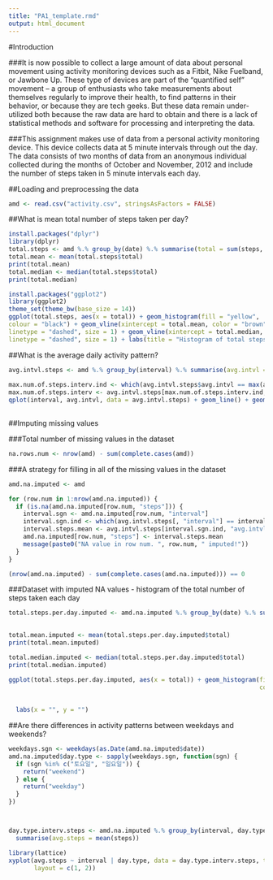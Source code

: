 ```yaml
---
title: "PA1_template.rmd"
output: html_document
---
```


#Introduction

###It is now possible to collect a large amount of data about personal movement using activity monitoring devices such as a Fitbit, Nike Fuelband, or Jawbone Up. These type of devices are part of the “quantified self” movement – a group of enthusiasts who take measurements about themselves regularly to improve their health, to find patterns in their behavior, or because they are tech geeks. But these data remain under-utilized both because the raw data are hard to obtain and there is a lack of statistical methods and software for processing and interpreting the data.

###This assignment makes use of data from a personal activity monitoring device. This device collects data at 5 minute intervals through out the day. The data consists of two months of data from an anonymous individual collected during the months of October and November, 2012 and include the number of steps taken in 5 minute intervals each day.

##Loading and preprocessing the data
```r
amd <- read.csv("activity.csv", stringsAsFactors = FALSE)
```


##What is mean total number of steps taken per day?
```r
install.packages("dplyr")
library(dplyr)
total.steps <- amd %.% group_by(date) %.% summarise(total = sum(steps, na.rm = T))
total.mean <- mean(total.steps$total)
print(total.mean)
total.median <- median(total.steps$total)
print(total.median)

install.packages("ggplot2")
library(ggplot2)
theme_set(theme_bw(base_size = 14))
ggplot(total.steps, aes(x = total)) + geom_histogram(fill = "yellow", 
colour = "black") + geom_vline(xintercept = total.mean, color = "brown", 
linetype = "dashed", size = 1) + geom_vline(xintercept = total.median, color = "red", 
linetype = "dashed", size = 1) + labs(title = "Histogram of total steps \n taken for each day") + labs(x = "", y = "")
```

##What is the average daily activity pattern?
```r
avg.intvl.steps <- amd %.% group_by(interval) %.% summarise(avg.intvl = mean(steps, 
                                                                             na.rm = T))
max.num.of.steps.interv.ind <- which(avg.intvl.steps$avg.intvl == max(avg.intvl.steps$avg.intvl))
max.num.of.steps.interv <- avg.intvl.steps[max.num.of.steps.interv.ind, 1]
qplot(interval, avg.intvl, data = avg.intvl.steps) + geom_line() + geom_vline(xintercept = max.num.of.steps.interv, 
                                                                              color = "red", linetype = "dashed", size = 1) + labs(title = "Time series of the 5-minute interval and the average number of steps taken, \n averaged across all days") + labs(x = "5-minute interval signature", y = "number of steps ")
```

##Imputing missing values

###Total number of missing values in the dataset
```r
na.rows.num <- nrow(amd) - sum(complete.cases(amd))
```

###A strategy for filling in all of the missing values in the dataset
```r
amd.na.imputed <- amd

for (row.num in 1:nrow(amd.na.imputed)) {
  if (is.na(amd.na.imputed[row.num, "steps"])) {
    interval.sgn <- amd.na.imputed[row.num, "interval"]
    interval.sgn.ind <- which(avg.intvl.steps[, "interval"] == interval.sgn)
    interval.steps.mean <- avg.intvl.steps[interval.sgn.ind, "avg.intvl"]
    amd.na.imputed[row.num, "steps"] <- interval.steps.mean
    message(paste0("NA value in row num. ", row.num, " imputed!"))
  }
}

(nrow(amd.na.imputed) - sum(complete.cases(amd.na.imputed))) == 0
```

###Dataset with imputed NA values - histogram of the total number of steps taken each day
```r
total.steps.per.day.imputed <- amd.na.imputed %.% group_by(date) %.% summarise(total = sum(steps, 
                                                                                           na.rm = T))

total.mean.imputed <- mean(total.steps.per.day.imputed$total)
print(total.mean.imputed)

total.median.imputed <- median(total.steps.per.day.imputed$total)
print(total.median.imputed)

ggplot(total.steps.per.day.imputed, aes(x = total)) + geom_histogram(fill = "yellow", 
                                                                     colour = "black") + geom_vline(xintercept = total.mean.imputed, color = "brown", 
                                                                                                    linetype = "dashed", size = 1) + geom_vline(xintercept = total.median.imputed, 
                                                                                                                                                color = "red", linetype = "dashed", size = 1) + labs(title = "Histogram of total number of steps taken for each day \n in the data set with imputed NA values") + 
  labs(x = "", y = "")
```

##Are there differences in activity patterns between weekdays and weekends?
```r
weekdays.sgn <- weekdays(as.Date(amd.na.imputed$date))
amd.na.imputed$day.type <- sapply(weekdays.sgn, function(sgn) {
  if (sgn %in% c("토요일", "일요일")) {
    return("weekend")
  } else {
    return("weekday")
  }
})



day.type.interv.steps <- amd.na.imputed %.% group_by(interval, day.type) %.% 
  summarise(avg.steps = mean(steps))

library(lattice)
xyplot(avg.steps ~ interval | day.type, data = day.type.interv.steps, type = "b", 
       layout = c(1, 2))
```